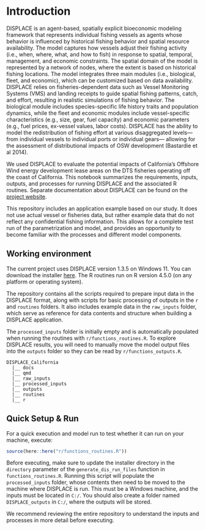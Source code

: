 # Introduction {.unnumbered}

DISPLACE is an agent-based, spatially explicit bioeconomic modeling framework that represents individual fishing vessels as agents whose behavior is influenced by historical fishing behavior and spatial resource availability. The model captures how vessels adjust their fishing activity (i.e., when, where, what, and how to fish) in response to spatial, temporal, management, and economic constraints. The spatial domain of the model is represented by a network of nodes, where the extent is based on historical fishing locations. The model integrates three main modules (i.e., biological, fleet, and economic), which can be customized based on data availability. DISPLACE relies on fisheries-dependent data such as Vessel Monitoring Systems (VMS) and landing receipts to guide spatial fishing patterns, catch, and effort, resulting in realistic simulations of fishing behavior. The biological module includes species-specific life history traits and population dynamics, while the fleet and economic modules include vessel-specific characteristics (e.g., size, gear, fuel capacity) and economic parameters (e.g., fuel prices, ex-vessel values, labor costs). DISPLACE has the ability to model the redistribution of fishing effort at various disaggregated levels—from individual vessels to individual ports or individual gears— allowing for the assessment of distributional impacts of OSW development (Bastardie et al 2014). 

We used DISPLACE to evaluate the potential impacts of California’s Offshore Wind energy development lease areas on the DTS fisheries operating off the coast of California. This notebook summarizes the requirements, inputs, outputs, and processes for running DISPLACE and the associated R routines. Separate documentation about DISPLACE can be found on the [project website](https://displace-project.org/blog/).

This repository includes an application example based on our study. It does not use actual vessel or fisheries data, but rather example data that do not reflect any confidential fishing information. This allows for a complete test run of the parametrization and model, and provides an opportunity to become familiar with the processes and different model components.

## Working environment

The current project uses DISPLACE version 1.3.5 on Windows 11. You can download the installer [here](https://displace-project.org/blog/download/). The R routines run on R version 4.5.0 (on any platform or operating system).  

The repository contains all the scripts required to prepare input data in the DISPLACE format, along with scripts for basic processing of outputs in the `r` and `routines` folders. It also includes example data in the `raw_inputs` folder, which serve as reference for data contents and structure when building a DISPLACE application.  

The `processed_inputs` folder is initially empty and is automatically populated when running the routines with `r/functions_routines.R`. To explore DISPLACE results, you will need to manually move the model output files into the `outputs` folder so they can be read by `r/functions_outputs.R`.

```
DISPLACE_California
  |__ docs
  |__ qmd
  |__ raw_inputs
  |__ processed_inputs
  |__ outputs
  |__ routines
  |__ r
```

## Quick Setup & Run 

For a quick execution and model run to test whether it can run on your machine, execute:  

```r
source(here::here("r/functions_routines.R"))
```

Before executing, make sure to update the installer directory in the `directory` parameter of the `generate_dis_run_files` function in `functions_routines.R`. Running this script will populate the `processed_inputs` folder, whose contents then need to be moved to the machine where DISPLACE is run. This must be a Windows machine, and the inputs must be located in `C:/`. You should also create a folder named `DISPLACE_outputs` in `C:/`, where the outputs will be stored.  

We recommend reviewing the entire repository to understand the inputs and processes in more detail before executing.
